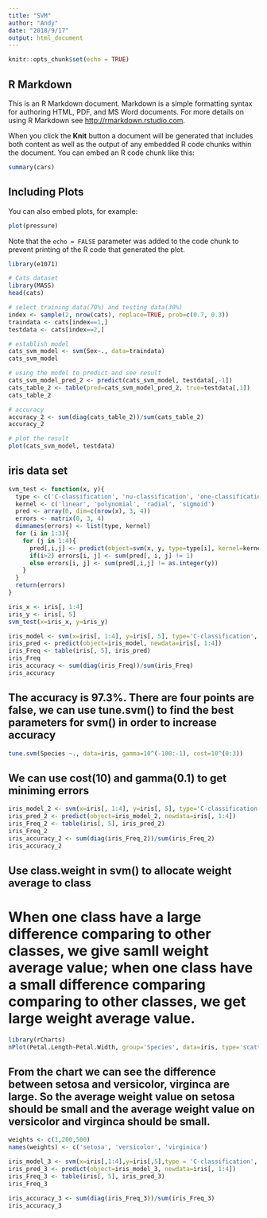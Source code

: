 ```yaml
---
title: "SVM"
author: "Andy"
date: "2018/9/17"
output: html_document
---
```


```r
knitr::opts_chunk$set(echo = TRUE)
```

## R Markdown

This is an R Markdown document. Markdown is a simple formatting syntax for authoring HTML, PDF, and MS Word documents. For more details on using R Markdown see <http://rmarkdown.rstudio.com>.

When you click the **Knit** button a document will be generated that includes both content as well as the output of any embedded R code chunks within the document. You can embed an R code chunk like this:

```r
summary(cars)
```

## Including Plots

You can also embed plots, for example:

```r
plot(pressure)
```

Note that the `echo = FALSE` parameter was added to the code chunk to prevent printing of the R code that generated the plot.

```r
library(e1071)

# Cats dataset
library(MASS)
head(cats)
```
```r
# select training data(70%) and testing data(30%)
index <- sample(2, nrow(cats), replace=TRUE, prob=c(0.7, 0.3))
traindata <- cats[index==1,]
testdata <- cats[index==2,]
```
```r
# establish model
cats_svm_model <- svm(Sex~., data=traindata)
cats_svm_model
```

```r
# using the model to predict and see result
cats_svm_model_pred_2 <- predict(cats_svm_model, testdata[,-1])
cats_table_2 <- table(pred=cats_svm_model_pred_2, true=testdata[,1])
cats_table_2

# accuracy
accuracy_2 <- sum(diag(cats_table_2))/sum(cats_table_2)
accuracy_2
```

```r
# plot the result
plot(cats_svm_model, testdata)
```

## iris data set
```r
svm_test <- function(x, y){
  type <- c('C-classification', 'nu-classification', 'one-classification')
  kernel <- c('linear', 'polynomial', 'radial', 'sigmoid')
  pred <- array(0, dim=c(nrow(x), 3, 4))
  errors <- matrix(0, 3, 4)
  dimnames(errors) <- list(type, kernel)
  for (i in 1:3){
    for (j in 1:4){
      pred[,i,j] <- predict(object=svm(x, y, type=type[i], kernel=kernel[j]), newdata=x)
      if(i>2) errors[i, j] <- sum(pred[, i, j] != 1)
      else errors[i, j] <- sum(pred[,i,j] != as.integer(y))
    }
  }
  return(errors)
}
```
```r
iris_x <- iris[, 1:4]
iris_y <- iris[, 5]
svm_test(x=iris_x, y=iris_y)
```

```r
iris_model <- svm(x=iris[, 1:4], y=iris[, 5], type='C-classification', kernel='radial')
iris_pred <- predict(object=iris_model, newdata=iris[, 1:4])
iris_Freq <- table(iris[, 5], iris_pred)
iris_Freq
iris_accuracy <- sum(diag(iris_Freq))/sum(iris_Freq)
iris_accuracy
```

## The accuracy is 97.3%. There are four points are false, we can use tune.svm() to find the best parameters for svm() in order to increase accuracy
```r
tune.svm(Species ~., data=iris, gamma=10^(-100:-1), cost=10^(0:3))
```

## We can use cost(10) and gamma(0.1) to get miniming errors
```r
iris_model_2 <- svm(x=iris[, 1:4], y=iris[, 5], type='C-classification', kernel='radial', gamma=0.1, cost=1)
iris_pred_2 <- predict(object=iris_model_2, newdata=iris[, 1:4])
iris_Freq_2 <- table(iris[, 5], iris_pred_2)
iris_Freq_2
iris_accuracy_2 <- sum(diag(iris_Freq_2))/sum(iris_Freq_2)
iris_accuracy_2
```

## Use class.weight in svm() to allocate weight average to class
# When one class have a large difference comparing to other classes, we give samll weight average value; when one class have a small difference comparing comparing to other classes, we get large weight average value.
```r
library(rCharts)
nPlot(Petal.Length~Petal.Width, group='Species', data=iris, type='scatterChart')
```

## From the chart we can see the difference between setosa and versicolor, virginca are large. So the average weight value on setosa should be small and the average weight value on versicolor and virginca should be small.
```r
weights <- c(1,200,500)
names(weights) <- c('setosa', 'versicolor', 'virginica')
```

```r
iris_model_3 <- svm(x=iris[,1:4],y=iris[,5],type = 'C-classification', kernel = 'radial',gamma = 0.1,cost=10,class.weights = weights)
iris_pred_3 <- predict(object=iris_model_3, newdata=iris[, 1:4])
iris_Freq_3 <- table(iris[, 5], iris_pred_3)
iris_Freq_3

iris_accuracy_3 <- sum(diag(iris_Freq_3))/sum(iris_Freq_3)
iris_accuracy_3
```

